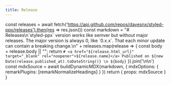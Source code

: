 ```yaml
---
title: Release
---
```



  const releases = await fetch('https://api.github.com/repos/davesnx/styled-ppx/releases').then(res => res.json())
  const markdown = "# Releases\n\`styled-ppx\` version works like semver but without major releases. The major version is always 0, like \`0.x.x\`. That each minor update can contain a breaking change.\n" + releases.map(release => {
    const body = release.body || "";
    return `# <a href="${release.html_url}" target="_blank" rel="noopener">${release.name}</a>
Published on ${new Date(release.published_at).toDateString()}
\n
${body}`
  }).join('\n\n')
  const mdxSource = await buildDynamicMDX(markdown, { mdxOptions: { remarkPlugins: [remarkNormalizeHeadings] } })
  return { props: mdxSource }
}

<RemoteContent />